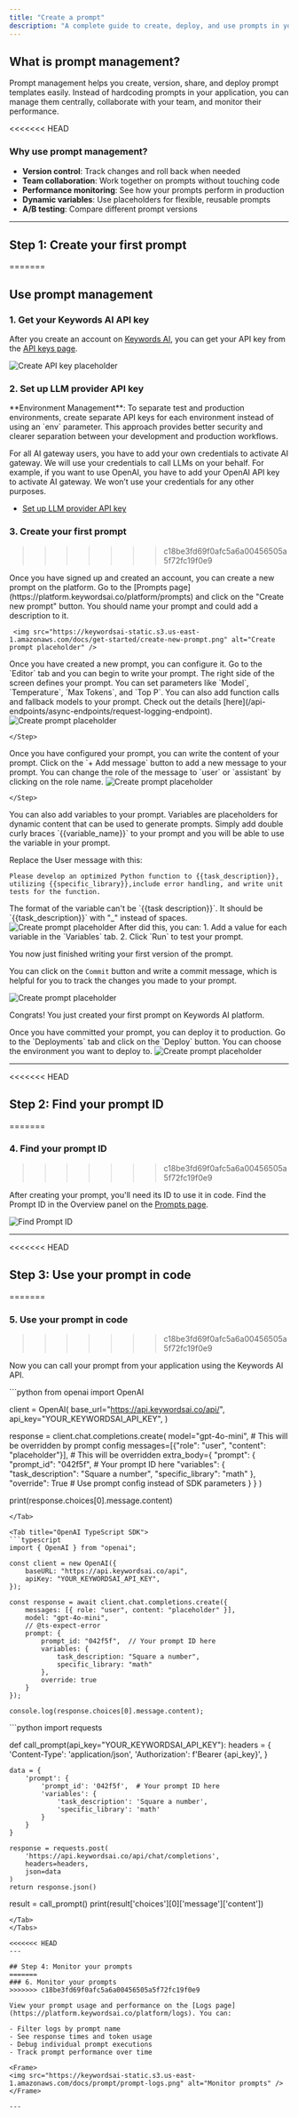 ```yaml
---
title: "Create a prompt"
description: "A complete guide to create, deploy, and use prompts in your codebase."
---
```


## What is prompt management?

Prompt management helps you create, version, share, and deploy prompt templates easily. Instead of hardcoding prompts in your application, you can manage them centrally, collaborate with your team, and monitor their performance.

<<<<<<< HEAD

### Why use prompt management?

- **Version control**: Track changes and roll back when needed
- **Team collaboration**: Work together on prompts without touching code
- **Performance monitoring**: See how your prompts perform in production
- **Dynamic variables**: Use placeholders for flexible, reusable prompts
- **A/B testing**: Compare different prompt versions

---

## Step 1: Create your first prompt
=======
## Use prompt management

### 1. Get your Keywords AI API key

After you create an account on [Keywords AI](https://platform.keywordsai.co), you can get your API key from the [API keys page](https://platform.keywordsai.co/platform/api/api-keys).

<Frame className="rounded-md">
<img src="https://keywordsai-static.s3.us-east-1.amazonaws.com/docs/get-started/api-keys.png" alt="Create API key placeholder" />
</Frame>

### 2. Set up LLM provider API key

<Tip>
**Environment Management**: To separate test and production environments, create separate API keys for each environment instead of using an `env` parameter. This approach provides better security and clearer separation between your development and production workflows.
</Tip>

<Info>For all AI gateway users, you have to add your own credentials to activate AI gateway. We will use your credentials to call LLMs on your behalf. </Info>
For example, if you want to use OpenAI, you have to add your OpenAI API key to activate AI gateway. 
We won’t use your credentials for any other purposes.

- [Set up LLM provider API key](https://platform.keywordsai.co/platform/api/providers)

### 3. Create your first prompt
>>>>>>> c18be3fd69f0afc5a6a00456505a5f72fc19f0e9
 <Steps>
<Step title="Create a new prompt">
Once you have signed up and created an account, you can create a new prompt on the platform. Go to the [Prompts page](https://platform.keywordsai.co/platform/prompts) and click on the "Create new prompt" button. You should name your prompt and could add a description to it.

     <img src="https://keywordsai-static.s3.us-east-1.amazonaws.com/docs/get-started/create-new-prompt.png" alt="Create prompt placeholder" />
</Step>
<Step title="Configure the prompt">
Once you have created a new prompt, you can configure it. Go to the `Editor` tab and you can begin to write your prompt. The right side of the screen defines your prompt. You can set parameters like `Model`, `Temperature`, `Max Tokens`, and `Top P`. You can also add function calls and fallback models to your prompt. Check out the details [here](/api-endpoints/async-endpoints/request-logging-endpoint).

<img src="https://keywordsai-static.s3.us-east-1.amazonaws.com/docs/get-started/configure-prompt.png" alt="Create prompt placeholder" />

    </Step>
<Step title="Write the content">
Once you have configured your prompt, you can write the content of your prompt. Click on the `+ Add message` button to add a new message to your prompt. You can change the role of the message to `user` or `assistant` by clicking on the role name.

<img src="https://keywordsai-static.s3.us-east-1.amazonaws.com/docs/get-started/write-prompt.png" alt="Create prompt placeholder" />

    </Step>
<Step title="Variables in the prompt">
You can also add variables to your prompt. Variables are placeholders for dynamic content that can be used to generate prompts. Simply add double curly braces `{{variable_name}}` to your prompt and you will be able to use the variable in your prompt.

Replace the User message with this:
```
Please develop an optimized Python function to {{task_description}}, 
utilizing {{specific_library}},include error handling, and write unit tests for the function.
```
<Note>
The format of the variable can't be `{{task description}}`. It should be `{{task_description}}` with "_" instead of spaces.
</Note>
<img src="https://keywordsai-static.s3.us-east-1.amazonaws.com/docs/get-started/prompt-variables.png" alt="Create prompt placeholder" />

</Step>
<Step title="Commit the first version">
After did this, you can:
1. Add a value for each variable in the `Variables` tab.
2. Click `Run` to test your prompt.

You now just finished writing your first version of the prompt.

You can click on the `Commit` button and write a commit message, which is helpful for you to track the changes you made to your prompt.

<img src="https://keywordsai-static.s3.us-east-1.amazonaws.com/docs/get-started/prompt-commit.png" alt="Create prompt placeholder" />

Congrats! You just created your first prompt on Keywords AI platform.

</Step>
<Step title="Deploy to production">
Once you have committed your prompt, you can deploy it to production. Go to the `Deployments` tab and click on the `Deploy` button. You can choose the environment you want to deploy to.

<Frame>
<img src="https://keywordsai-static.s3.us-east-1.amazonaws.com/docs/prompt/prompts-deploy.jpg" alt="Create prompt placeholder" />
</Frame>

</Step>
</Steps>

---


<<<<<<< HEAD
## Step 2: Find your prompt ID
=======
### 4. Find your prompt ID
>>>>>>> c18be3fd69f0afc5a6a00456505a5f72fc19f0e9

After creating your prompt, you'll need its ID to use it in code. Find the Prompt ID in the Overview panel on the [Prompts page](https://platform.keywordsai.co/platform/prompts).

<Frame>
<img src="https://keywordsai-static.s3.us-east-1.amazonaws.com/docs/prompt/prompt-id.png" alt="Find Prompt ID" />
</Frame>

---

<<<<<<< HEAD
## Step 3: Use your prompt in code
=======
### 5. Use your prompt in code
>>>>>>> c18be3fd69f0afc5a6a00456505a5f72fc19f0e9

Now you can call your prompt from your application using the Keywords AI API.

<Tabs>
<Tab title="OpenAI Python SDK">
```python
from openai import OpenAI

client = OpenAI(
    base_url="https://api.keywordsai.co/api/",
    api_key="YOUR_KEYWORDSAI_API_KEY",
)

response = client.chat.completions.create(
    model="gpt-4o-mini",  # This will be overridden by prompt config
    messages=[{"role": "user", "content": "placeholder"}],  # This will be overridden
    extra_body={
        "prompt": {
            "prompt_id": "042f5f",  # Your prompt ID here
            "variables": {
                "task_description": "Square a number",
                "specific_library": "math"
            },
            "override": True  # Use prompt config instead of SDK parameters
        }
    }
)

print(response.choices[0].message.content)
```
</Tab>

<Tab title="OpenAI TypeScript SDK">
```typescript
import { OpenAI } from "openai";

const client = new OpenAI({
    baseURL: "https://api.keywordsai.co/api",
    apiKey: "YOUR_KEYWORDSAI_API_KEY",
});

const response = await client.chat.completions.create({
    messages: [{ role: "user", content: "placeholder" }],
    model: "gpt-4o-mini",
    // @ts-expect-error
    prompt: {
        prompt_id: "042f5f",  // Your prompt ID here
        variables: {
            task_description: "Square a number",
            specific_library: "math"
        },
        override: true
    }
});

console.log(response.choices[0].message.content);
```
</Tab>

<Tab title="Standard API">
```python
import requests

def call_prompt(api_key="YOUR_KEYWORDSAI_API_KEY"):
    headers = {
        'Content-Type': 'application/json',
        'Authorization': f'Bearer {api_key}',
    }

    data = {
        'prompt': {
            'prompt_id': '042f5f',  # Your prompt ID here
            'variables': {
                'task_description': 'Square a number',
                'specific_library': 'math'
            }
        }
    }

    response = requests.post(
        'https://api.keywordsai.co/api/chat/completions',
        headers=headers,
        json=data
    )
    return response.json()

result = call_prompt()
print(result['choices'][0]['message']['content'])
```
</Tab>
</Tabs>

<<<<<<< HEAD
---

## Step 4: Monitor your prompts
=======
### 6. Monitor your prompts
>>>>>>> c18be3fd69f0afc5a6a00456505a5f72fc19f0e9

View your prompt usage and performance on the [Logs page](https://platform.keywordsai.co/platform/logs). You can:

- Filter logs by prompt name
- See response times and token usage
- Debug individual prompt executions
- Track prompt performance over time

<Frame>
<img src="https://keywordsai-static.s3.us-east-1.amazonaws.com/docs/prompt/prompt-logs.png" alt="Monitor prompts" />
</Frame>

---